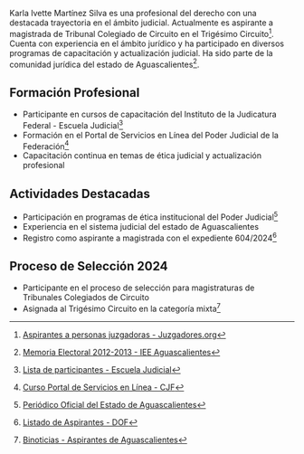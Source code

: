 Karla Ivette Martínez Silva es una profesional del derecho con una destacada trayectoria en el ámbito judicial. Actualmente es aspirante a magistrada de Tribunal Colegiado de Circuito en el Trigésimo Circuito[^1]. Cuenta con experiencia en el ámbito jurídico y ha participado en diversos programas de capacitación y actualización judicial. Ha sido parte de la comunidad jurídica del estado de Aguascalientes[^2].

## Formación Profesional

- Participante en cursos de capacitación del Instituto de la Judicatura Federal - Escuela Judicial[^3]
- Formación en el Portal de Servicios en Línea del Poder Judicial de la Federación[^4]
- Capacitación continua en temas de ética judicial y actualización profesional

## Actividades Destacadas

- Participación en programas de ética institucional del Poder Judicial[^5]
- Experiencia en el sistema judicial del estado de Aguascalientes
- Registro como aspirante a magistrada con el expediente 604/2024[^6]

## Proceso de Selección 2024

- Participante en el proceso de selección para magistraturas de Tribunales Colegiados de Circuito
- Asignada al Trigésimo Circuito en la categoría mixta[^7]

[^1]: [Aspirantes a personas juzgadoras - Juzgadores.org](https://www.juzgadores.org/aspirantes)

[^2]: [Memoria Electoral 2012-2013 - IEE Aguascalientes](https://www.ieeags.mx/media/publicaciones-productos/Memoria%20Electoral%202012-2013/memoria_2012_2013.pdf)

[^3]: [Lista de participantes - Escuela Judicial](https://escuelajudicial.cjf.gob.mx/cursosesp/2018/Agosto/%C3%89tica%20institucional/Listas%20de%20alumnos%20con%20derecho%20a%20constancia_%C3%89TICA_agosto_2018.pdf)

[^4]: [Curso Portal de Servicios en Línea - CJF](https://escuelajudicial.cjf.gob.mx/cursosesp/2020/Noviembre/Portal%20de%20Servicios/Lista%20de%20admitidos%20del%2013%20DE%20NOVIEMBRE%20DE%202020.pdf)

[^5]: [Periódico Oficial del Estado de Aguascalientes](http://www.ordenjuridico.gob.mx/Documentos/Estatal/Aguascalientes/wo80193.pdf)

[^6]: [Listado de Aspirantes - DOF](https://dof.gob.mx/nota_detalle.php?codigo=5745287&fecha=15/12/1924)

[^7]: [Binoticias - Aspirantes de Aguascalientes](https://www.binoticias.com/aguascalientes/estos-son-los-aspirantes-de-aguascalientes-que-pasaron-el-primer-filtro-de-la-lista)
